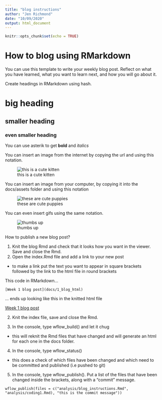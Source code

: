 ```yaml
---
title: "blog instructions"
author: "Jen Richmond"
date: "10/09/2020"
output: html_document
---
```


```r
knitr::opts_chunk$set(echo = TRUE)
```

# How to blog using RMarkdown

You can use this template to write your weekly blog post. Reflect on what you have learned, what you want to learn next, and how you will go about it. 

Create headings in RMarkdown using hash. 

# big heading

## smaller heading

### even smaller heading

You can use asterik to get **bold** and *italics*

You can insert an image from the internet by copying the url and using this notation. 

![this is a cute kitten](https://encrypted-tbn0.gstatic.com/images?q=tbn%3AANd9GcTIpe4du2PlTLzsacF1R066uoEvM-FlFIwBUg&usqp=CAU)

You can insert an image from your computer, by copying it into the docs/assets folder and using this notation

![these are cute puppies](assets/puppies.jpeg)

You can even insert gifs using the same notation. 

![thumbs up](https://media.giphy.com/media/l41lUjUgLLwWrz20w/giphy.gif)


How to publish a new blog post? 

1. Knit the blog Rmd and check that it looks how you want in the viewer. Save and close the Rmd. 
2. Open the index.Rmd file and add a link to your new post 
- to make a link put the text you want to appear in square brackets followed by the link to the html file in round brackets 

This code in RMarkdown...
```
[Week 1 blog post](docs/1_blog_html)

```
... ends up looking like this in the knitted html file

[Week 1 blog post](docs/1_blog_html)

2. Knit the index file, save and close the Rmd.

3. In the console, type wflow_build() and let it chug
- this will reknit the Rmd files that have changed and will generate an html for each one in the docs folder. 

4. In the console, type wflow_status()
- this does a check of which files have been changed and which need to be committed and published (i.e pushed to git)

5. In the console, type wflow_publish(). Put a list of the files that have been changed inside the brackets, along with a "commit" message. 

```
wflow_publish(files = c("analysis/blog_instructions.Rmd", "analysis/coding1.Rmd), "this is the commit message"))

```
